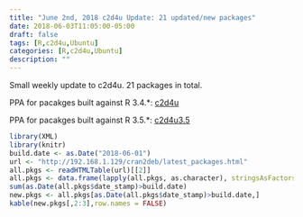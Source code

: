 ```yaml
---
title: "June 2nd, 2018 c2d4u Update: 21 updated/new packages"
date: 2018-06-03T11:05:00-05:00
draft: false
tags: [R,c2d4u,Ubuntu]
categories: [R,c2d4u,Ubuntu]
description: ""
---
```


Small weekly update to c2d4u.  21 packages in total. 

PPA for pacakges built against R 3.4.*: [c2d4u](https://launchpad.net/~marutter/+archive/ubuntu/c2d4u)

PPA for pacakges built against R 3.5.*: [c2d4u3.5](https://launchpad.net/~marutter/+archive/ubuntu/c2d4u3.5)


```r
library(XML)
library(knitr)
build.date <- as.Date("2018-06-01")
url <- "http://192.168.1.129/cran2deb/latest_packages.html"
all.pkgs <- readHTMLTable(url)[[2]]
all.pkgs <- data.frame(lapply(all.pkgs, as.character), stringsAsFactors=FALSE)
sum(as.Date(all.pkgs$date_stamp)>build.date)
new.pkgs <- all.pkgs[as.Date(all.pkgs$date_stamp)>build.date,]
kable(new.pkgs[,2:3],row.names = FALSE)
```

